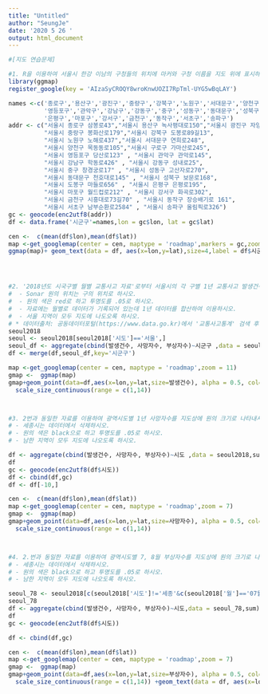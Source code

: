 ---
title: "Untitled"
author: "SeungJe"
date: '2020 5 26 '
output: html_document
---

```{r}
#[지도 연습문제]

#1. R을 이용하여 서울시 한강 이남의 구청들의 위치에 마커와 구청 이름을 지도 위에 표시하시오.
library(ggmap)
register_google(key = 'AIzaSyCROQY8wroKnwUOZI7RpTml-UYG5wBqLAY')

names <-c('종로구','용산구','광진구','중량구','강북구','노원구','서대문구','양천구','구로구',
          '영등포구','관악구','강남구','강동구','중구','성동구','동대문구','성북구','도봉구',
          '은평구','마포구','강서구','금천구','동작구','서초구','송파구')
addr <- c("서울시 종로구 삼봉로43","서울시 용산구 녹사평대로150","서울시 광진구 자양로117",
          "서울시 중랑구 봉화산로179","서울시 강북구 도봉로89길13",
          "서울시 노원구 노해로437","서울시 서대문구 연희로248",
          "서울시 양천구 목동동로105","서울시 구로구 가마산로245",
          "서울시 영등포구 당산로123" , "서울시 관악구 관악로145",
          "서울시 강남구 학동로426" , "서울시 강동구 성내로25",
          "서울시 중구 창경궁로17" , "서울시 성동구 고산자로270",
          "서울시 동대문구 천호대로145" , "서울시 성북구 보문로168",
          "서울시 도봉구 마들로656" , "서울시 은평구 은평로195",
          "서울시 마포구 월드컵로212" , "서울시 강서구 화곡로302",
          "서울시 금천구 시흥대로73길70" , "서울시 동작구 장승배기로 161",
          "서울시 서초구 남부순환로2584" , "서울시 송파구 올림픽로326")
gc <- geocode(enc2utf8(addr))
df <- data.frame('시군구'=names,lon = gc$lon, lat = gc$lat)

cen <-  c(mean(df$lon),mean(df$lat))
map <-get_googlemap(center = cen, maptype = 'roadmap',markers = gc,zoom = 11)
ggmap(map)+ geom_text(data = df, aes(x=lon,y=lat),size=4,label = df$시군구)




#2. '2018년도 시국구별 월별 교통사고 자료'로부터 서울시의 각 구별 1년 교통사고 발생건수를 지도상에 원의 크기로 나타내시오.
#  - Sonar 원의 위치는 구의 위치로 하시오.
#  - 원의 색은 red로 하고 투명도를 .05로 하시오.
#  - 자료에는 월별로 데이터가 기록되어 있는데 1년 데이터를 합산하여 이용하시오.
#  - 서울 지역이 모두 지도에 나도오록 하시오.
# * 데이터출처: 공동데이터포털(https://www.data.go.kr)에서 '교통사고통계' 검색 후 '도로교통공단_시도_시군구별_교통사고_통계(2019)'를 다운받아 사용한다.
seoul2018
seoul <- seoul2018[seoul2018['시도']=='서울',]
seoul_df <- aggregate(cbind(발생건수, 사망자수, 부상자수)~시군구 ,data = seoul,sum)
df <- merge(df,seoul_df,key='시군구')

map <-get_googlemap(center = cen, maptype = 'roadmap',zoom = 11)
gmap <-  ggmap(map)
gmap+geom_point(data=df,aes(x=lon,y=lat,size=발생건수), alpha = 0.5, col= 'red')+
  scale_size_continuous(range = c(1,14))



#3. 2번과 동일한 자료를 이용하여 광역시도별 1년 사망자수를 지도상에 원의 크기로 나타내시오.
# - 세종시는 데이터에서 삭제하시오.
# - 원의 색은 black으로 하고 투명도를 .05로 하시오.
# - 남한 지역이 모두 지도에 나오도록 하시오.

df <- aggregate(cbind(발생건수, 사망자수, 부상자수)~시도 ,data = seoul2018,sum)
df
gc <- geocode(enc2utf8(df$시도))
df <- cbind(df,gc)
df <- df[-10,] 

cen <-  c(mean(df$lon),mean(df$lat))
map <-get_googlemap(center = cen, maptype = 'roadmap',zoom = 7)
gmap <-  ggmap(map)
gmap+geom_point(data=df,aes(x=lon,y=lat,size=사망자수), alpha = 0.5, col= 'black')+
  scale_size_continuous(range = c(1,14))



#4. 2.번과 동일한 자료를 이용하여 광역시도별 7, 8월 부상자수를 지도상에 원의 크기로 나타내시오.
# - 세종시는 데이터에서 삭제하시오.
# - 원의 색은 black으로 하고 투명도를 .05로 하시오.
# - 남한 지역이 모두 지도에 나오도록 하시오.

seoul_78 <- seoul2018[c(seoul2018['시도']!='세종'&c(seoul2018['월']=='07월'|seoul2018['월']=='08월')),]
seoul_78
df <- aggregate(cbind(발생건수, 사망자수, 부상자수)~시도,data = seoul_78,sum)
df
gc <- geocode(enc2utf8(df$시도))

df <- cbind(df,gc)

cen <-  c(mean(df$lon),mean(df$lat))
map <-get_googlemap(center = cen, maptype = 'roadmap',zoom = 7)
gmap <-  ggmap(map)
gmap+geom_point(data=df,aes(x=lon,y=lat,size=부상자수), alpha = 0.5, col= 'black')+
  scale_size_continuous(range = c(1,14)) +geom_text(data = df, aes(x=lon,y=lat),size=4,label = df$시도,col = 'green')


```

